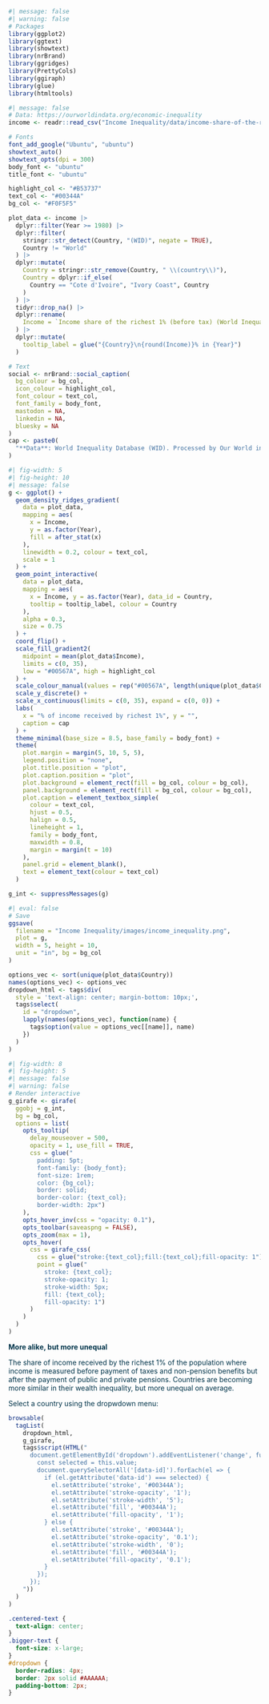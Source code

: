 
```r
#| message: false
#| warning: false
# Packages
library(ggplot2)
library(ggtext)
library(showtext)
library(nrBrand)
library(ggridges)
library(PrettyCols)
library(ggiraph)
library(glue)
library(htmltools)
```

```r
#| message: false
# Data: https://ourworldindata.org/economic-inequality
income <- readr::read_csv("Income Inequality/data/income-share-of-the-richest-1.csv")
```

```r
# Fonts
font_add_google("Ubuntu", "ubuntu")
showtext_auto()
showtext_opts(dpi = 300)
body_font <- "ubuntu"
title_font <- "ubuntu"

highlight_col <- "#B53737"
text_col <- "#00344A"
bg_col <- "#F0F5F5"
```

```r
plot_data <- income |>
  dplyr::filter(Year >= 1980) |>
  dplyr::filter(
    stringr::str_detect(Country, "(WID)", negate = TRUE),
    Country != "World"
  ) |>
  dplyr::mutate(
    Country = stringr::str_remove(Country, " \\(country\\)"),
    Country = dplyr::if_else(
      Country == "Cote d'Ivoire", "Ivory Coast", Country
    )
  ) |>
  tidyr::drop_na() |>
  dplyr::rename(
    Income = `Income share of the richest 1% (before tax) (World Inequality Database)`
  ) |>
  dplyr::mutate(
    tooltip_label = glue("{Country}\n{round(Income)}% in {Year}")
  )
```

```r
# Text
social <- nrBrand::social_caption(
  bg_colour = bg_col,
  icon_colour = highlight_col,
  font_colour = text_col,
  font_family = body_font,
  mastodon = NA,
  linkedin = NA,
  bluesky = NA
)
cap <- paste0(
  "**Data**: World Inequality Database (WID). Processed by Our World in Data<br>**Graphic**: ", social
)
```

```r
#| fig-width: 5
#| fig-height: 10
#| message: false
g <- ggplot() +
  geom_density_ridges_gradient(
    data = plot_data,
    mapping = aes(
      x = Income,
      y = as.factor(Year),
      fill = after_stat(x)
    ),
    linewidth = 0.2, colour = text_col,
    scale = 1
  ) +
  geom_point_interactive(
    data = plot_data,
    mapping = aes(
      x = Income, y = as.factor(Year), data_id = Country,
      tooltip = tooltip_label, colour = Country
    ),
    alpha = 0.3,
    size = 0.75
  ) +
  coord_flip() +
  scale_fill_gradient2(
    midpoint = mean(plot_data$Income),
    limits = c(0, 35),
    low = "#00567A", high = highlight_col
  ) +
  scale_colour_manual(values = rep("#00567A", length(unique(plot_data$Country)))) +
  scale_y_discrete() +
  scale_x_continuous(limits = c(0, 35), expand = c(0, 0)) +
  labs(
    x = "% of income received by richest 1%", y = "",
    caption = cap
  ) +
  theme_minimal(base_size = 8.5, base_family = body_font) +
  theme(
    plot.margin = margin(5, 10, 5, 5),
    legend.position = "none",
    plot.title.position = "plot",
    plot.caption.position = "plot",
    plot.background = element_rect(fill = bg_col, colour = bg_col),
    panel.background = element_rect(fill = bg_col, colour = bg_col),
    plot.caption = element_textbox_simple(
      colour = text_col,
      hjust = 0.5,
      halign = 0.5,
      lineheight = 1,
      family = body_font,
      maxwidth = 0.8,
      margin = margin(t = 10)
    ),
    panel.grid = element_blank(),
    text = element_text(colour = text_col)
  )
```

```r
g_int <- suppressMessages(g)
```

```r
#| eval: false
# Save
ggsave(
  filename = "Income Inequality/images/income_inequality.png",
  plot = g,
  width = 5, height = 10,
  unit = "in", bg = bg_col
)
```

```r
options_vec <- sort(unique(plot_data$Country))
names(options_vec) <- options_vec
dropdown_html <- tags$div(
  style = 'text-align: center; margin-bottom: 10px;',
  tags$select(
    id = "dropdown",
    lapply(names(options_vec), function(name) {
      tags$option(value = options_vec[[name]], name)
    })
  )
)
```

```r
#| fig-width: 8
#| fig-height: 5
#| message: false
#| warning: false
# Render interactive
g_girafe <- girafe(
  ggobj = g_int,
  bg = bg_col,
  options = list(
    opts_tooltip(
      delay_mouseover = 500,
      opacity = 1, use_fill = TRUE,
      css = glue("
        padding: 5pt;
        font-family: {body_font};
        font-size: 1rem;
        color: {bg_col};
        border: solid;
        border-color: {text_col};
        border-width: 2px")
    ),
    opts_hover_inv(css = "opacity: 0.1"),
    opts_toolbar(saveaspng = FALSE),
    opts_zoom(max = 1),
    opts_hover(
      css = girafe_css(
        css = glue("stroke:{text_col};fill:{text_col};fill-opacity: 1"),
        point = glue("
          stroke: {text_col};
          stroke-opacity: 1;
          stroke-width: 5px;
          fill: {text_col};
          fill-opacity: 1")
      )
    )
  )
)
```

::: {.centered-text}

::: {.bigger-text}
[**More alike, but more unequal**]{style="color:#00344A;"} 
:::

[The share of income received by the richest 1% of the population where income is measured before payment of taxes and non-pension benefits but after the payment of public and private pensions. Countries are becoming more similar in their wealth inequality, but more unequal on average.]{style="color:#00344A;"} 

[Select a country using the dropwdown menu:]{style="color:#00344A;"} 
:::

```r
browsable(
  tagList(
    dropdown_html,
    g_girafe,
    tags$script(HTML("
      document.getElementById('dropdown').addEventListener('change', function() {
        const selected = this.value;
        document.querySelectorAll('[data-id]').forEach(el => {
          if (el.getAttribute('data-id') === selected) {
            el.setAttribute('stroke', '#00344A');
            el.setAttribute('stroke-opacity', '1');
            el.setAttribute('stroke-width', '5');
            el.setAttribute('fill', '#00344A');
            el.setAttribute('fill-opacity', '1');
          } else {
            el.setAttribute('stroke', '#00344A');
            el.setAttribute('stroke-opacity', '0.1');
            el.setAttribute('stroke-width', '0');
            el.setAttribute('fill', '#00344A');
            el.setAttribute('fill-opacity', '0.1');
          }
        });
      });
    "))
  )
)
```

```css
.centered-text {
  text-align: center;
}
.bigger-text {
  font-size: x-large;
}
#dropdown {
  border-radius: 4px;
  border: 2px solid #AAAAAA;
  padding-bottom: 2px;
}
```

